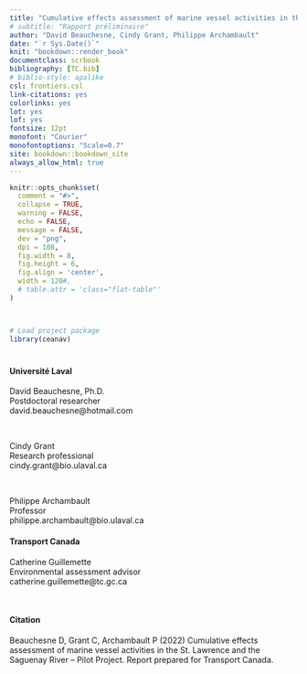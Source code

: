 ```yaml
---
title: "Cumulative effects assessment of marine vessel activities in the St. Lawrence and the Saguenay River – Pilot Project"
# subtitle: "Rapport préliminaire"
author: "David Beauchesne, Cindy Grant, Philippe Archambault"
date: "`r Sys.Date()`"
knit: "bookdown::render_book"
documentclass: scrbook
bibliography: [TC.bib]
# biblio-style: apalike
csl: frontiers.csl
link-citations: yes
colorlinks: yes
lot: yes
lof: yes
fontsize: 12pt
monofont: "Courier"
monofontoptions: "Scale=0.7"
site: bookdown::bookdown_site
always_allow_html: true
---
```


<!-- description: "TO WRITE"
url: 'https\://bookdown.org/yihui/bookdown/'
github-repo: rstudio/bookdown
cover-image: images/cover.jpg -->

<!--
suppressWarnings(bookdown::render_book("index.Rmd", "bookdown::gitbook"))
-->

<!--
<img src="https://img.shields.io/badge/Zone-Fluvial-brightgreen">
-->


```r
knitr::opts_chunk$set(
  comment = "#>",
  collapse = TRUE,
  warning = FALSE,
  echo = FALSE,
  message = FALSE,
  dev = "png",
  dpi = 108,
  fig.width = 8,
  fig.height = 6,
  fig.align = 'center',
  width = 120#,
  # table.attr = 'class="flat-table"'
)



# Load project package
library(ceanav)
```

# {-}

#### Université Laval {-}

David Beauchesne, Ph.D. <br/>
Postdoctoral researcher<br/>
david.beauchesne@hotmail.com<br/>

<br/>

Cindy Grant<br/>
Research professional<br/>
cindy.grant@bio.ulaval.ca<br/>

<br/>

Philippe Archambault<br/>
Professor<br/>
philippe.archambault@bio.ulaval.ca<br/>


#### Transport Canada {-}

Catherine Guillemette<br/>
Environmental assessment advisor<br/>
catherine.guillemette@tc.gc.ca<br/>

<br/>


#### Citation {-}

Beauchesne D, Grant C, Archambault P (2022) Cumulative effects assessment of marine vessel activities in the St. Lawrence and the Saguenay River – Pilot Project. Report prepared for Transport Canada.
